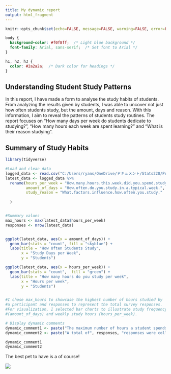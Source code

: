 ---
title: My dynamic report
output: html_fragment
---

```{r setup, include=FALSE}
knitr::opts_chunk$set(echo=FALSE, message=FALSE, warning=FALSE, error=FALSE)

```

```{css}
body {
  background-color: #f0f8ff;  /* Light blue background */
  font-family: Arial, sans-serif;  /* Set font to Arial */
}

h1, h2, h3 {
  color: #2a2a2a;  /* Dark color for headings */
}

```

## Understanding Student Study Patterns

In this report, I have made a form to analyse the study habits of students. From analyzing the results given by students, I was able to uncover not just how often students study, but the amount, days and reason. With this information, I aim to reveal the patterns of students study routines. The report focuses on "How many days per week do students dedicate to studying?", "How many hours each week are spent learning?" and "What is their reason studying".

## Summary of Study Habits
```{r, echo=FALSE}
library(tidyverse)

#Load and clean data
logged_data <- read.csv("C:/Users/ryans/OneDrive/ドキュメント/Stats220/Project2/Study Habits Survey (Responses) - Form responses 1.csv")
latest_data <- logged_data %>%
  rename(hours_per_week = "How.many.hours.this.week.did.you.spend.studying.",
         amount_of_days = "How.often.do.you.study.in.a.typical.week.",
         study_reason = "What.factors.influence.how.often.you.study."
         
  )


#Summary values
max_hours <- max(latest_data$hours_per_week)
responses <- nrow(latest_data)


ggplot(latest_data, aes(x = amount_of_days)) +
  geom_bar(stats = "count", fill = "skyblue") +
  labs(title = "How Often Students Study",
       x = "Study Days per Week",
       y = "Students")

ggplot(latest_data, aes(x = hours_per_week)) +
  geom_bar(stats = "count",  fill = "green") +
  labs(title = "How many hours do you study per week",
       x = "Hours per week", 
       y = "Students")


#I chose max_hours to showcase the highest number of hours studied by 
#a participant and responses to represent the total survey responses. 
#For visualization, I selected bar charts to illustrate study frequency 
#(amount_of_days) and weekly study hours (hours_per_week).

# Display dynamic comments
dynamic_comment1 <- paste("The maximum number of hours a student spends studying per week is", max_hours, "hours.")
dynamic_comment2 <- paste("A total of", responses, "responses were collected in the survey.")

dynamic_comment1
dynamic_comment2

```

The best pet to have is a  of course!

![](https://c.tenor.com/-qBsG1HwR4oAAAAC/tenor.gif)

